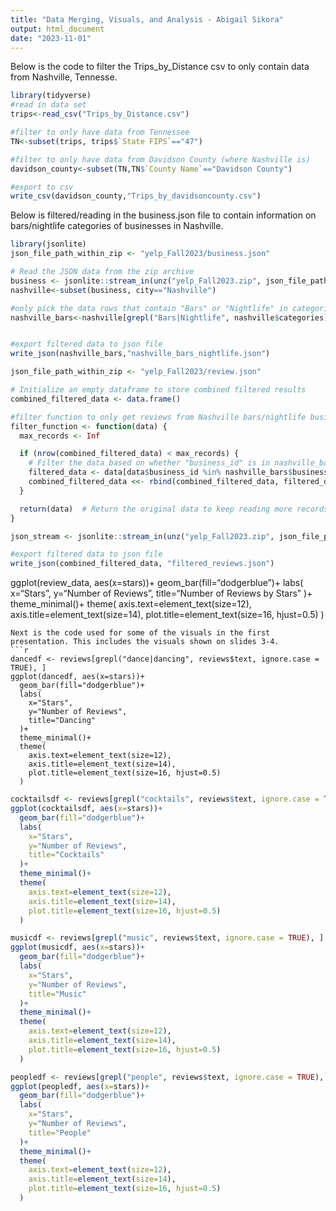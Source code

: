 ---
title: "Data Merging, Visuals, and Analysis - Abigail Sikora"
output: html_document
date: "2023-11-01"
---

Below is the code to filter the Trips_by_Distance csv to only contain data from Nashville, Tennesse.
```{r}
library(tidyverse)
#read in data set
trips<-read_csv("Trips_by_Distance.csv")

#filter to only have data from Tennessee
TN<-subset(trips, trips$`State FIPS`=="47")

#filter to only have data from Davidson County (where Nashville is)
davidson_county<-subset(TN,TN$`County Name`=="Davidson County")

#export to csv
write_csv(davidson_county,"Trips_by_davidsoncounty.csv")
```

Below is filtered/reading in the business.json file to contain information on bars/nightlife categories of businesses in Nashville.
```{r}
library(jsonlite)
json_file_path_within_zip <- "yelp_Fall2023/business.json"

# Read the JSON data from the zip archive
business <- jsonlite::stream_in(unz("yelp_Fall2023.zip", json_file_path_within_zip))
nashville<-subset(business, city=="Nashville")

#only pick the data rows that contain "Bars" or "Nightlife" in categories listed
nashville_bars<-nashville[grepl("Bars|Nightlife", nashville$categories),]


#export filtered data to json file
write_json(nashville_bars,"nashville_bars_nightlife.json")
```


```{r}
json_file_path_within_zip <- "yelp_Fall2023/review.json"

# Initialize an empty dataframe to store combined filtered results
combined_filtered_data <- data.frame()

#filter function to only get reviews from Nashville bars/nightlife businesses
filter_function <- function(data) {
  max_records <- Inf 

  if (nrow(combined_filtered_data) < max_records) {
    # Filter the data based on whether "business_id" is in nashville_bars
    filtered_data <- data[data$business_id %in% nashville_bars$business_id, ]
    combined_filtered_data <<- rbind(combined_filtered_data, filtered_data)
  }

  return(data)  # Return the original data to keep reading more records
}

json_stream <- jsonlite::stream_in(unz("yelp_Fall2023.zip", json_file_path_within_zip), handler = filter_function)

#export filtered data to json file
write_json(combined_filtered_data, "filtered_reviews.json")
```
ggplot(review_data, aes(x=stars))+
  geom_bar(fill="dodgerblue")+
  labs(
    x="Stars",
    y="Number of Reviews",
    title="Number of Reviews by Stars"
  )+
  theme_minimal()+
  theme(
    axis.text=element_text(size=12),
    axis.title=element_text(size=14),
    plot.title=element_text(size=16, hjust=0.5)
  )
```
Next is the code used for some of the visuals in the first presentation. This includes the visuals shown on slides 3-4.
```{r}
dancedf <- reviews[grepl("dance|dancing", reviews$text, ignore.case = TRUE), ]
ggplot(dancedf, aes(x=stars))+
  geom_bar(fill="dodgerblue")+
  labs(
    x="Stars",
    y="Number of Reviews",
    title="Dancing"
  )+
  theme_minimal()+
  theme(
    axis.text=element_text(size=12),
    axis.title=element_text(size=14),
    plot.title=element_text(size=16, hjust=0.5)
  )
```
```{r}
cocktailsdf <- reviews[grepl("cocktails", reviews$text, ignore.case = TRUE), ]
ggplot(cocktailsdf, aes(x=stars))+
  geom_bar(fill="dodgerblue")+
  labs(
    x="Stars",
    y="Number of Reviews",
    title="Cocktails"
  )+
  theme_minimal()+
  theme(
    axis.text=element_text(size=12),
    axis.title=element_text(size=14),
    plot.title=element_text(size=16, hjust=0.5)
  )
```
```{r}
musicdf <- reviews[grepl("music", reviews$text, ignore.case = TRUE), ]
ggplot(musicdf, aes(x=stars))+
  geom_bar(fill="dodgerblue")+
  labs(
    x="Stars",
    y="Number of Reviews",
    title="Music"
  )+
  theme_minimal()+
  theme(
    axis.text=element_text(size=12),
    axis.title=element_text(size=14),
    plot.title=element_text(size=16, hjust=0.5)
  )
```
```{r}
peopledf <- reviews[grepl("people", reviews$text, ignore.case = TRUE), ]
ggplot(peopledf, aes(x=stars))+
  geom_bar(fill="dodgerblue")+
  labs(
    x="Stars",
    y="Number of Reviews",
    title="People"
  )+
  theme_minimal()+
  theme(
    axis.text=element_text(size=12),
    axis.title=element_text(size=14),
    plot.title=element_text(size=16, hjust=0.5)
  )
```
